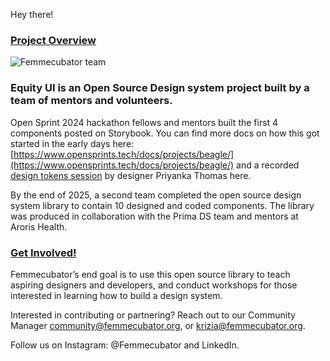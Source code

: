 
<Meta title="Overview/Welcome" />

Hey there!

### <u>Project Overview</u>

![Femmecubator team](/assets/images/femmecubator-team.jpg)

### Equity UI is an Open Source Design system project built by a team of mentors and volunteers.

Open Sprint 2024 hackathon fellows and mentors built the first 4 components posted on Storybook. You can find more docs on how this got started in the early days here: [https://www.opensprints.tech/docs/projects/beagle/](https://www.opensprints.tech/docs/projects/beagle/) and a recorded [design tokens session](https://youtu.be/4tzLSMSYkag?si=P7Gxzyvf-tVR9WdK&t=29) by designer Priyanka Thomas here.

By the end of 2025, a second team completed the open source design system library to contain 10 designed and coded components. The library was produced in collaboration with the Prima DS team and mentors at Aroris Health.

### <u>Get Involved!</u>

Femmecubator’s end goal is to use this open source library to teach aspiring designers and developers, and conduct workshops for those interested in learning how to build a design system.

Interested in contributing or partnering? Reach out to our Community Manager community@femmecubator.org, or krizia@femmecubator.org.

Follow us on Instagram: @Femmecubator and LinkedIn.
